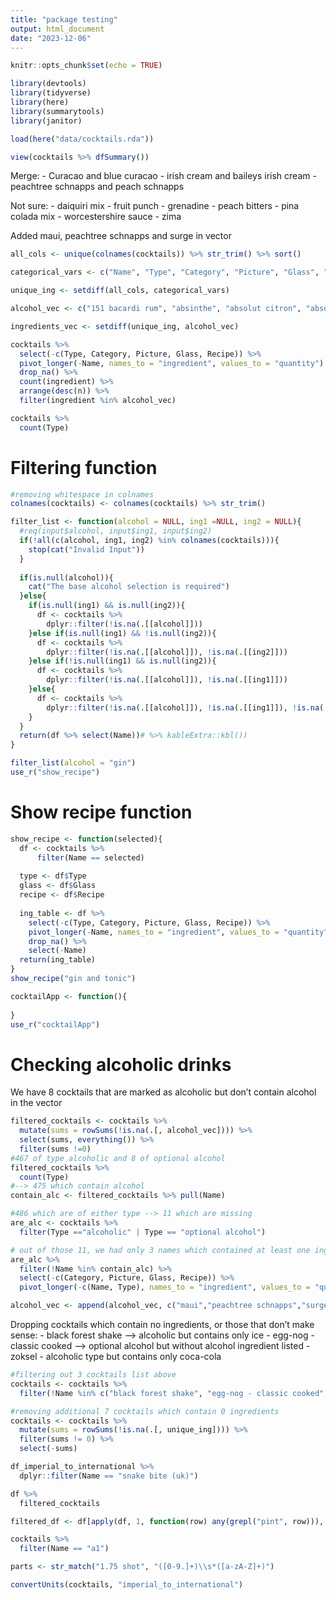 ```yaml
---
title: "package testing"
output: html_document
date: "2023-12-06"
---
```

```r
knitr::opts_chunk$set(echo = TRUE)
```

```r
library(devtools)
library(tidyverse)
library(here)
library(summarytools)
library(janitor)
```

```r
load(here("data/cocktails.rda"))
```

```r
view(cocktails %>% dfSummary())
```

Merge:
- Curacao and blue curacao
- irish cream and baileys irish cream
- peachtree schnapps and peach schnapps

Not sure:
- daiquiri mix
- fruit punch
- grenadine
- peach bitters
- pina colada mix
- worcestershire sauce
- zima

Added maui, peachtree schnapps and surge in vector
```r
all_cols <- unique(colnames(cocktails)) %>% str_trim() %>% sort()

categorical_vars <- c("Name", "Type", "Category", "Picture", "Glass", "Recipe")

unique_ing <- setdiff(all_cols, categorical_vars)

alcohol_vec <- c("151 bacardi rum", "absinthe", "absolut citron", "absolut kurant", "absolut peppar", "absolut vodka", "advocaat", "ale", "amaretto", "anisette", "aperol", "apfelkorn", "apple brandy", "apple cider", "apple schnapps", "applejack", "apricot brandy", "aquavit", "añejo rum", "bacardi limon", "baileys irish cream", "banana liqueur", "beer", "benedictine", "black sambuca", "blackberry brandy", "blended whiskey", "blue curacao", "blueberry schnapps", "bourbon", "brandy", "butterscotch schnapps", "cachaca", "campari", "chambord raspberry liqueur", "champagne", "cherry brandy", "cherry heering", "cherry liqueur","chocolate liqueur", "cider", "coconut liqueur", "coconut rum", "coffee brandy", "coffee liqueur", "cognac", "cointreau", "corona", "cranberry vodka", "cream of coconut", "creme de banane", "creme de cacao", "creme de cassis", "creme de mure", "crown royal", "curacao", "dark creme de cacao", "dark rum","drambuie", "dry vermouth", "dubonnet rouge", "erin cream", "everclear", "firewater", "frangelico", "galliano", "gin", "godiva liqueur", "gold tequila", "goldschlager", "grain alcohol", "grand marnier", "green chartreuse", "green creme de menthe", "guinness stout", "hot damn", "irish cream", "irish whiskey", "jack daniels", "jim beam", "johnnie walker", "jägermeister", "kahlua", "kirschwasser", "kiwi liqueur", "lager", "lemon vodka", "light rum", "lillet blanc", "lime vodka", "malibu rum", "maraschino liqueur", "melon liqueur", "midori melon liqueur", "orange curacao", "ouzo", "peach brandy", "peach schnapps", "peach vodka", "peppermint schnapps", "peychaud bitters", "pisang ambon", "pisco", "port", "prosecco", "raspberry liqueur", "raspberry vodka", "red wine", "ricard", "rum", "rumple minze", "rye whiskey", "sambuca", "scotch", "sherry", "sloe gin", "southern comfort", "spiced rum", "st. germain", "strawberry liqueur", "strawberry schnapps", "sweet vermouth", "tennessee whiskey", "tequila", "tia maria", "triple sec", "vanilla vodka", "vermouth", "vodka", "whiskey", "white creme de menthe", "white rum", "wild turkey", "wine", "yellow chartreuse", "yukon jack")

ingredients_vec <- setdiff(unique_ing, alcohol_vec)
```

```r
cocktails %>% 
  select(-c(Type, Category, Picture, Glass, Recipe)) %>% 
  pivot_longer(-Name, names_to = "ingredient", values_to = "quantity") %>% 
  drop_na() %>% 
  count(ingredient) %>% 
  arrange(desc(n)) %>% 
  filter(ingredient %in% alcohol_vec)

cocktails %>% 
  count(Type)
```

# Filtering function
```r
#removing whitespace in colnames
colnames(cocktails) <- colnames(cocktails) %>% str_trim()

filter_list <- function(alcohol = NULL, ing1 =NULL, ing2 = NULL){
  #req(input$alcohol, input$ing1, input$ing2)
  if(!all(c(alcohol, ing1, ing2) %in% colnames(cocktails))){
    stop(cat("Invalid Input"))
  }
  
  if(is.null(alcohol)){
    cat("The base alcohol selection is required")
  }else{
    if(is.null(ing1) && is.null(ing2)){
      df <- cocktails %>%
        dplyr::filter(!is.na(.[[alcohol]]))
    }else if(is.null(ing1) && !is.null(ing2)){
      df <- cocktails %>%
        dplyr::filter(!is.na(.[[alcohol]]), !is.na(.[[ing2]]))
    }else if(!is.null(ing1) && is.null(ing2)){
      df <- cocktails %>%
        dplyr::filter(!is.na(.[[alcohol]]), !is.na(.[[ing1]]))
    }else{
      df <- cocktails %>%
        dplyr::filter(!is.na(.[[alcohol]]), !is.na(.[[ing1]]), !is.na(.[[ing2]]))
    }
  }
  return(df %>% select(Name))# %>% kableExtra::kbl())
}

filter_list(alcohol = "gin")
use_r("show_recipe")
```

# Show recipe function
```r
show_recipe <- function(selected){
  df <- cocktails %>% 
      filter(Name == selected)
  
  type <- df$Type
  glass <- df$Glass
  recipe <- df$Recipe
  
  ing_table <- df %>% 
    select(-c(Type, Category, Picture, Glass, Recipe)) %>% 
    pivot_longer(-Name, names_to = "ingredient", values_to = "quantity") %>%
    drop_na() %>%
    select(-Name)
  return(ing_table)
}
show_recipe("gin and tonic")
```

```r
cocktailApp <- function(){
  
}
use_r("cocktailApp")
```

# Checking alcoholic drinks
We have 8 cocktails that are marked as alcoholic but don't contain alcohol in the vector
```r
filtered_cocktails <- cocktails %>%
  mutate(sums = rowSums(!is.na(.[, alcohol_vec]))) %>% 
  select(sums, everything()) %>% 
  filter(sums !=0)
#467 of type alcoholic and 8 of optional alcohol
filtered_cocktails %>% 
  count(Type)
#--> 475 which contain alcohol
contain_alc <- filtered_cocktails %>% pull(Name)

#486 which are of either type --> 11 which are missing
are_alc <- cocktails %>% 
  filter(Type =="alcoholic" | Type == "optional alcohol")

# out of those 11, we had only 3 names which contained at least one ingredient
are_alc %>%
  filter(!Name %in% contain_alc) %>% 
  select(-c(Category, Picture, Glass, Recipe)) %>%
  pivot_longer(-c(Name, Type), names_to = "ingredient", values_to = "quantity", values_drop_na  = T)

alcohol_vec <- append(alcohol_vec, c("maui","peachtree schnapps","surge"))
```
Dropping cocktails which contain no ingredients, or those that don't make sense:
- black forest shake --> alcoholic but contains only ice
- egg-nog - classic cooked --> optional alcohol but without alcohol ingredient listed
- zoksel - alcoholic type but contains only coca-cola
```r
#filtering out 3 cocktails list above
cocktails <- cocktails %>% 
  filter(!Name %in% c("black forest shake", "egg-nog - classic cooked", "zoksel"))

#removing additional 7 cocktails which contain 0 ingredients
cocktails <- cocktails %>% 
  mutate(sums = rowSums(!is.na(.[, unique_ing]))) %>%
  filter(sums != 0) %>% 
  select(-sums)
```

```r
df_imperial_to_international %>% 
  dplyr::filter(Name == "snake bite (uk)")

df %>% 
  filtered_cocktails

filtered_df <- df[apply(df, 1, function(row) any(grepl("pint", row))), ]

cocktails %>% 
  filter(Name == "a1")

parts <- str_match("1.75 shot", "([0-9.]+)\\s*([a-zA-Z]+)")

convertUnits(cocktails, "imperial_to_international")
```

